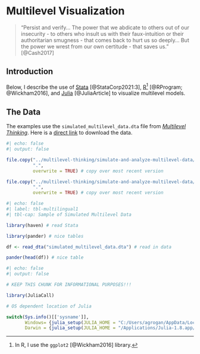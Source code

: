# Multilevel Visualization

> "Persist and verify... The power that we abdicate to others out of our insecurity - to others who insult us with their faux-intuition or their authoritarian smugness - that comes back to hurt us so deeply... But the power we wrest from our own certitude - that saves us." [@Cash2017]

## Introduction

Below, I describe the use of [Stata](https://www.stata.com/) [@StataCorp2021:3], [R](https://www.r-project.org/)[^ggplot2] [@RProgram; @Wickham2016], and [Julia](https://www.julialang.org/) [@JuliaArticle] to visualize multilevel models. 

[^ggplot2]: In R, I use the `ggplot2` [@Wickham2016] library.

## The Data {#sec-data}

The examples use the `simulated_multilevel_data.dta` file from [*Multilevel Thinking*](https://agrogan1.github.io/multilevel-thinking/simulated-multi-country-data.html). Here is a [direct link](https://github.com/agrogan1/multilevel-multilingual/raw/main/simulated_multilevel_data.dta) to download the data.

```r
#| echo: false
#| output: false

file.copy("../multilevel-thinking/simulate-and-analyze-multilevel-data/simulated_multilevel_data.dta", 
          ".",
          overwrite = TRUE) # copy over most recent version

file.copy("../multilevel-thinking/simulate-and-analyze-multilevel-data/simulated_multilevel_longitudinal_data.dta", 
          ".",
          overwrite = TRUE) # copy over most recent version

```

```r
#| echo: false
#| label: tbl-multilingual1
#| tbl-cap: Sample of Simulated Multilevel Data

library(haven) # read Stata

library(pander) # nice tables

df <- read_dta("simulated_multilevel_data.dta") # read in data

pander(head(df)) # nice table

```

```r
#| echo: false
#| output: false

# KEEP THIS CHUNK FOR INFORMATIONAL PURPOSES!!!

library(JuliaCall)

# OS dependent location of Julia

switch(Sys.info()[['sysname']],
       Windows= {julia_setup(JULIA_HOME = "C:/Users/agrogan/AppData/Local/Programs/Julia-1.10.2/bin/")},
       Darwin = {julia_setup(JULIA_HOME = "/Applications/Julia-1.8.app/Contents/Resources/julia/bin")})

```
